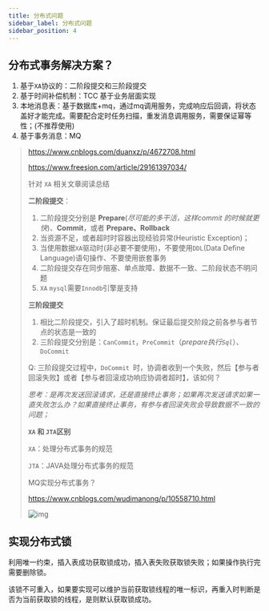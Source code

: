 ```yaml
---
title: 分布式问题
sidebar_label: 分布式问题
sidebar_position: 4
---
```


## 分布式事务解决方案？

1.  基于`XA`协议的：二阶段提交和三阶段提交
2.  基于时间补偿机制：TCC 基于业务层面实现
3.  本地消息表：基于数据库+mq，通过mq调用服务，完成响应后回调，将状态盖好才能完成。需要配合定时任务扫描，重发消息调用服务，需要保证幂等性；(不推荐使用)
4.  基于事务消息：MQ

> https://www.cnblogs.com/duanxz/p/4672708.html 
>
> https://www.freesion.com/article/29161397034/
>
> 针对 `XA` 相关文章阅读总结
>
> **二阶段提交**：
>
> 1.  二阶段提交分别是 **Prepare**(_尽可能的多干活，这样commit 的时候就更快_)、**Commit**，或者 **Prepare、Rollback**
> 2.  当资源不足，或者超时时容器出现经验异常(Heuristic Exception)；
> 3.  当使用数据`XA`驱动时(非必要不要使用)，不要使用`DDL`(Data Define Language)语句操作、不要使用嵌套事务
> 4.  二阶段提交存在同步阻塞、单点故障、数据不一致、二阶段状态不明问题
> 5.  `XA` `mysql`需要`Innodb`引擎是支持
>
> **三阶段提交**
>
> 1.  相比二阶段提交，引入了超时机制。保证最后提交阶段之前各参与者节点的状态是一致的
> 2.  三阶段提交分别是：`CanCommit`，`PreCommit`（_prepare执行`Sql`_）、`DoCommit`
>
> Q: 三阶段提交过程中，`DoCommit `时，协调者收到一个失败，然后【参与者回滚失败】或者【参与者回滚成功响应协调者超时】，该如何？
>
> _思考：是再次发送回滚请求，还是直接终止事务；如果再次发送请求如果一直失败怎么办？如果直接终止事务，有参与者回滚失败会导致数据不一致的问题；_
>
> **`XA` 和 `JTA`区别**
>
> `XA`：处理分布式事务的规范
>
> `JTA`：JAVA处理分布式事务的规范
>
> MQ实现分布式事务？
>
> https://www.cnblogs.com/wudimanong/p/10558710.html
>
> ![img](https://s2.loli.net/2023/07/15/ifwSLqrmZhOV4d7.png)

## 实现分布式锁

利用唯一约束，插入表成功获取锁成功，插入表失败获取锁失败；如果操作执行完需要删除锁。

该锁不可重入，如果要实现可以维护当前获取锁线程的唯一标识，再重入时判断是否为当前获取锁的线程，是则默认获取锁成功。
